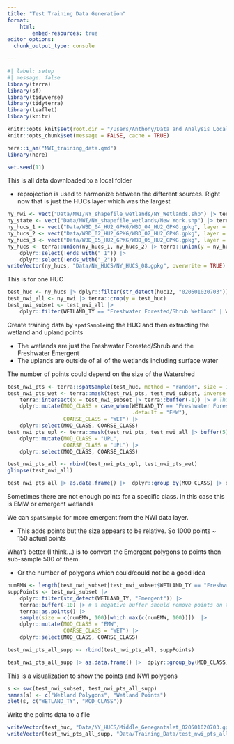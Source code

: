 ```yaml
---
title: "Test Training Data Generation"
format: 
    html:
        embed-resources: true
editor_options: 
  chunk_output_type: console

---
```


```r
#| label: setup
#| message: false
library(terra)
library(sf)
library(tidyverse)
library(tidyterra)
library(leaflet)
library(knitr)

knitr::opts_knit$set(root.dir = "/Users/Anthony/Data and Analysis Local/NYS_Wetlands_GHG/")
knitr::opts_chunk$set(message = FALSE, cache = TRUE)

here::i_am("NWI_training_data.qmd")
library(here)

set.seed(11)
```


This is all data downloaded to a local folder 

- reprojection is used to harmonize between the different sources. Right now that is just the HUCs layer which was the largest

```r
ny_nwi <- vect("Data/NWI/NY_shapefile_wetlands/NY_Wetlands.shp") |> terra::project("EPSG:4269")
ny_state <- vect("Data/NWI/NY_shapefile_wetlands/New York.shp") |> terra::project("EPSG:4269")
ny_hucs_1 <- vect("Data/WBD_04_HU2_GPKG/WBD_04_HU2_GPKG.gpkg", layer = "WBDHU12") |> tidyterra::filter(str_detect(states, "NY"))
ny_hucs_2 <- vect("Data/WBD_02_HU2_GPKG/WBD_02_HU2_GPKG.gpkg", layer = "WBDHU12") |> tidyterra::filter(str_detect(states, "NY"))
ny_hucs_3 <- vect("Data/WBD_05_HU2_GPKG/WBD_05_HU2_GPKG.gpkg", layer = "WBDHU12") |> tidyterra::filter(str_detect(states, "NY"))
ny_hucs <- terra::union(ny_hucs_1, ny_hucs_2) |> terra::union(y = ny_hucs_3) |> 
    dplyr::select(!ends_with("_1")) |> 
    dplyr::select(!ends_with("_2"))
writeVector(ny_hucs, "Data/NY_HUCS/NY_HUCS_08.gpkg", overwrite = TRUE)
```

This is for one HUC

```r
test_huc <- ny_hucs |> dplyr::filter(str_detect(huc12, "020501020703"))
test_nwi_all <- ny_nwi |> terra::crop(y = test_huc) 
test_nwi_subset <- test_nwi_all |> 
    dplyr::filter(WETLAND_TY == "Freshwater Forested/Shrub Wetland" | WETLAND_TY == "Freshwater Emergent Wetland")
```


Create training data by `spatSample`ing the HUC and then extracting the wetland and upland points 

- The wetlands are just the Freshwater Forested/Shrub and the Freshwater Emergent
- The uplands are outside of all of the wetlands including surface water

The number of points could depend on the size of the Watershed 

```r
test_nwi_pts <- terra::spatSample(test_huc, method = "random", size = 1E4) # 1E4 = 10000
test_nwi_pts_wet <- terra::mask(test_nwi_pts, test_nwi_subset, inverse = FALSE) |> 
    terra::intersect(x = test_nwi_subset |> terra::buffer(-1)) |> # This attributes the points with NWI classes
    dplyr::mutate(MOD_CLASS = case_when(WETLAND_TY == "Freshwater Forested/Shrub Wetland" ~ "FSW",
                                        .default = "EMW"),
                  COARSE_CLASS = "WET") |>
    dplyr::select(MOD_CLASS, COARSE_CLASS)
test_nwi_pts_upl <- terra::mask(test_nwi_pts, test_nwi_all |> buffer(5), inverse = TRUE) |> 
    dplyr::mutate(MOD_CLASS = "UPL",
                  COARSE_CLASS = "UPL") |>
    dplyr::select(MOD_CLASS, COARSE_CLASS)

test_nwi_pts_all <- rbind(test_nwi_pts_upl, test_nwi_pts_wet)
glimpse(test_nwi_all)

test_nwi_pts_all |> as.data.frame() |>  dplyr::group_by(MOD_CLASS) |> dplyr::summarise(count = n())

```


Sometimes there are not enough points for a specific class. In this case this is EMW or emergent wetlands 

We can `spatSample` for more emergent from the NWI data layer. 

- This adds points but the size appears to be relative. So 1000 points ~ 150 actual points

What's better (I think...) is to convert the Emergent polygons to points then sub-sample 500 of them. 

- Or the number of polygons which could/could not be a good idea

```r
numEMW <- length(test_nwi_subset[test_nwi_subset$WETLAND_TY == "Freshwater Emergent Wetland"])
suppPoints <- test_nwi_subset |> 
    dplyr::filter(str_detect(WETLAND_TY, "Emergent")) |>
    terra::buffer(-10) |> # a negative buffer should remove points on the lines
    terra::as.points() |> 
    sample(size = c(numEMW, 100)[which.max(c(numEMW, 100))])  |> 
    dplyr::mutate(MOD_CLASS = "EMW",
                  COARSE_CLASS = "WET") |> 
    dplyr::select(MOD_CLASS, COARSE_CLASS) 

test_nwi_pts_all_supp <- rbind(test_nwi_pts_all, suppPoints)

test_nwi_pts_all_supp |> as.data.frame() |>  dplyr::group_by(MOD_CLASS) |> dplyr::summarise(count = n())
```

This is a visualization to show the points and NWI polygons

```r

s <- svc(test_nwi_subset, test_nwi_pts_all_supp)
names(s) <- c("Wetland Polygons", "Wetland Points")
plet(s, c("WETLAND_TY", "MOD_CLASS"))

```


Write the points data to a file

```r


writeVector(test_huc, "Data/NY_HUCS/Middle_Genegantslet_020501020703.gpkg", overwrite = TRUE)
writeVector(test_nwi_pts_all_supp, "Data/Training_Data/test_nwi_pts_all_supp.gpkg", overwrite = TRUE)

```

